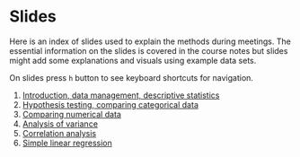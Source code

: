 # Slides

Here is an index of slides used to explain the methods during meetings. The essential information on the slides is covered in the course notes but slides might add some explanations and visuals using example data sets.

On slides press `h` button to see keyboard shortcuts for navigation.

1. [Introduction, data management, descriptive statistics](../slides/01_introduction.html)
2. [Hypothesis testing, comparing categorical data](../slides/02_hypothesis.html)
3. [Comparing numerical data](../slides/03_numerical.html)
4. [Analysis of variance](../slides/04_anova.html)
5. [Correlation analysis](../slides/05_correlation.html)
3. [Simple linear regression](../slides/06_regression.html)

<!--

4. [Data transformations](../slides/07_transformations.html)
5. [Multiple linear regression](../slides/08_multiple.html)
6. [Logistic regression](../slides/09_logistic.html)
7. [Principal component analysis](../slides/10_pca.html)
8. [Factor analysis](../slides/11_factor.html)
13. [Clustering](../slides/12_cluster.html)

-->
